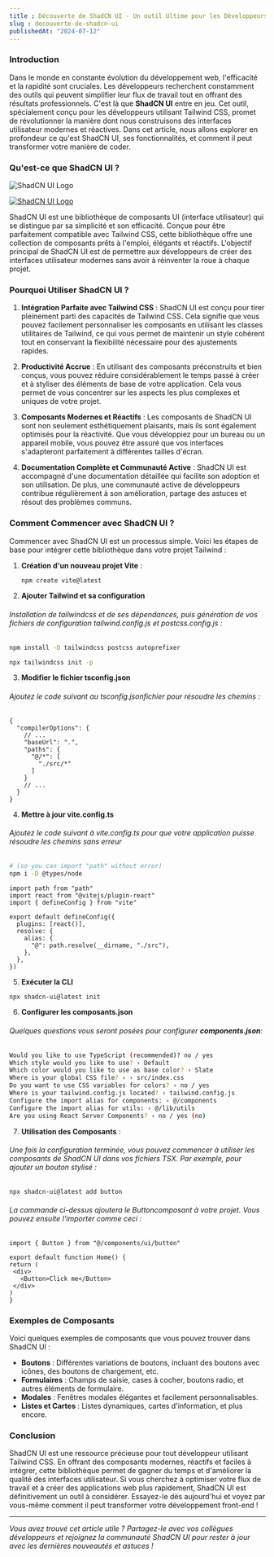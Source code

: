 ```yaml
---
title : Découverte de ShadCN UI - Un outil Ultime pour les Développeurs Tailwind
slug : decouverte-de-shadcn-ui
publishedAt: "2024-07-12"
---
```


### Introduction

Dans le monde en constante évolution du développement web, l'efficacité et la rapidité sont cruciales. Les développeurs recherchent constamment des outils qui peuvent simplifier leur flux de travail tout en offrant des résultats professionnels. C'est là que **ShadCN UI** entre en jeu. Cet outil, spécialement conçu pour les développeurs utilisant Tailwind CSS, promet de révolutionner la manière dont nous construisons des interfaces utilisateur modernes et réactives. Dans cet article, nous allons explorer en profondeur ce qu'est ShadCN UI, ses fonctionnalités, et comment il peut transformer votre manière de coder.

### Qu'est-ce que ShadCN UI ?

<img src="/img/blog/shadcn/dashboard.jpg" alt="ShadCN UI Logo" />

[![ShadCN UI Logo](/img/blog/shadcn/dashboard.jpg)](/img/blog/shadcn/dashboard.jpg)

ShadCN UI est une bibliothèque de composants UI (interface utilisateur) qui se distingue par sa simplicité et son efficacité. Conçue pour être parfaitement compatible avec Tailwind CSS, cette bibliothèque offre une collection de composants prêts à l'emploi, élégants et réactifs. L'objectif principal de ShadCN UI est de permettre aux développeurs de créer des interfaces utilisateur modernes sans avoir à réinventer la roue à chaque projet.

### Pourquoi Utiliser ShadCN UI ?

1. **Intégration Parfaite avec Tailwind CSS** : ShadCN UI est conçu pour tirer pleinement parti des capacités de Tailwind CSS. Cela signifie que vous pouvez facilement personnaliser les composants en utilisant les classes utilitaires de Tailwind, ce qui vous permet de maintenir un style cohérent tout en conservant la flexibilité nécessaire pour des ajustements rapides.

2. **Productivité Accrue** : En utilisant des composants préconstruits et bien conçus, vous pouvez réduire considérablement le temps passé à créer et à styliser des éléments de base de votre application. Cela vous permet de vous concentrer sur les aspects les plus complexes et uniques de votre projet.

3. **Composants Modernes et Réactifs** : Les composants de ShadCN UI sont non seulement esthétiquement plaisants, mais ils sont également optimisés pour la réactivité. Que vous développiez pour un bureau ou un appareil mobile, vous pouvez être assuré que vos interfaces s'adapteront parfaitement à différentes tailles d'écran.

4. **Documentation Complète et Communauté Active** : ShadCN UI est accompagné d'une documentation détaillée qui facilite son adoption et son utilisation. De plus, une communauté active de développeurs contribue régulièrement à son amélioration, partage des astuces et résout des problèmes communs.

### Comment Commencer avec ShadCN UI ?

Commencer avec ShadCN UI est un processus simple. Voici les étapes de base pour intégrer cette bibliothèque dans votre projet Tailwind :

1. **Création d'un nouveau projet Vite** :


   ```bash
   npm create vite@latest
   ```

2. **Ajouter Tailwind et sa configuration**

###### Installation de tailwindcss et de ses dépendances, puis génération de vos fichiers de configuration tailwind.config.js et postcss.config.js :

```bash 
npm install -D tailwindcss postcss autoprefixer

npx tailwindcss init -p
```

3. **Modifier le fichier tsconfig.json**
###### Ajoutez le code suivant au tsconfig.jsonfichier pour résoudre les chemins :

```tsx
{
  "compilerOptions": {
    // ...
    "baseUrl": ".",
    "paths": {
      "@/*": [
        "./src/*"
      ]
    }
    // ...
  }
}
```

4. **Mettre à jour vite.config.ts**

###### Ajoutez le code suivant à vite.config.ts pour que votre application puisse résoudre les chemins sans erreur

```bash
# (so you can import "path" without error)
npm i -D @types/node
```
```tsx
import path from "path"
import react from "@vitejs/plugin-react"
import { defineConfig } from "vite"

export default defineConfig({
  plugins: [react()],
  resolve: {
    alias: {
      "@": path.resolve(__dirname, "./src"),
    },
  },
})
```

5. **Exécuter la CLI**

```bash
npx shadcn-ui@latest init
```

6. **Configurer les composants.json**

###### Quelques questions vous seront posées pour configurer **components.json**:

```bash
Would you like to use TypeScript (recommended)? no / yes
Which style would you like to use? › Default
Which color would you like to use as base color? › Slate
Where is your global CSS file? › › src/index.css
Do you want to use CSS variables for colors? › no / yes
Where is your tailwind.config.js located? › tailwind.config.js
Configure the import alias for components: › @/components
Configure the import alias for utils: › @/lib/utils
Are you using React Server Components? › no / yes (no)
```

7. **Utilisation des Composants** : 
###### Une fois la configuration terminée, vous pouvez commencer à utiliser les composants de ShadCN UI dans vos fichiers TSX. Par exemple, pour ajouter un bouton stylisé :


```bash
npx shadcn-ui@latest add button
```

   ###### La commande ci-dessus ajoutera le Buttoncomposant à votre projet. Vous pouvez ensuite l'importer comme ceci :
   ```tsx
   import { Button } from "@/components/ui/button"

export default function Home() {
  return (
    <div>
      <Button>Click me</Button>
    </div>
  )
}

   ```

### Exemples de Composants

Voici quelques exemples de composants que vous pouvez trouver dans ShadCN UI :

- **Boutons** : Différentes variations de boutons, incluant des boutons avec icônes, des boutons de chargement, etc.
- **Formulaires** : Champs de saisie, cases à cocher, boutons radio, et autres éléments de formulaire.
- **Modales** : Fenêtres modales élégantes et facilement personnalisables.
- **Listes et Cartes** : Listes dynamiques, cartes d'information, et plus encore.

### Conclusion

ShadCN UI est une ressource précieuse pour tout développeur utilisant Tailwind CSS. En offrant des composants modernes, réactifs et faciles à intégrer, cette bibliothèque permet de gagner du temps et d'améliorer la qualité des interfaces utilisateur. Si vous cherchez à optimiser votre flux de travail et à créer des applications web plus rapidement, ShadCN UI est définitivement un outil à considérer. Essayez-le dès aujourd'hui et voyez par vous-même comment il peut transformer votre développement front-end !

---

*Vous avez trouvé cet article utile ? Partagez-le avec vos collègues développeurs et rejoignez la communauté ShadCN UI pour rester à jour avec les dernières nouveautés et astuces !*